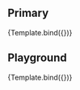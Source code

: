
<Meta title="Molecules/FormRadioGroup" component={FormRadioGroup} argTypes={argTypes} />

<Description of={FormRadioGroup} />

## Primary

<Canvas>
    <Story name="Primary" args={{
        id: "primaryradiogroup",
        label: "The label",
        name: "radiooptions",
        options: [
            {id: "one", label: "one", value: "one"},
            {id: "two", label: "two", value: "two"}
        ]
    }}>
       {Template.bind({})}
    </Story>
</Canvas>

## Playground

<Canvas isColumn>
    <Source language="jsx" story="Playground" />
    <Story name="Playground" args={{
        id: "playgroundradiogroup",
        label: "The label",
        name: "radiooptions",
        options: [
            {id: "one", label: "one", value: "one"},
            {id: "two", label: "two", value: "two"}
        ]
    }}>
       {Template.bind({})}
    </Story>
    <ArgsTable story="Playground" />
</Canvas>

